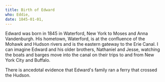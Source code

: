 ```yaml
---
title: Birth of Edward
who: Eddie,
date: 1845-01-01,
---
```


Edward was born in 1845 in Waterford, New York to Moses and Anna Vandenburgh. His hometown, Waterford, is at the confluence of the Mohawk and Hudson rivers and is the eastern gateway to the Erie Canal. I can imagine Edward and his
older brothers, Nathaniel and Jesse, watching the boats and barges move into the canal on their trips to and from New York City and Buffalo.

There is ancedotal evidence that Edward's family ran a ferry that crossed the Hudson.